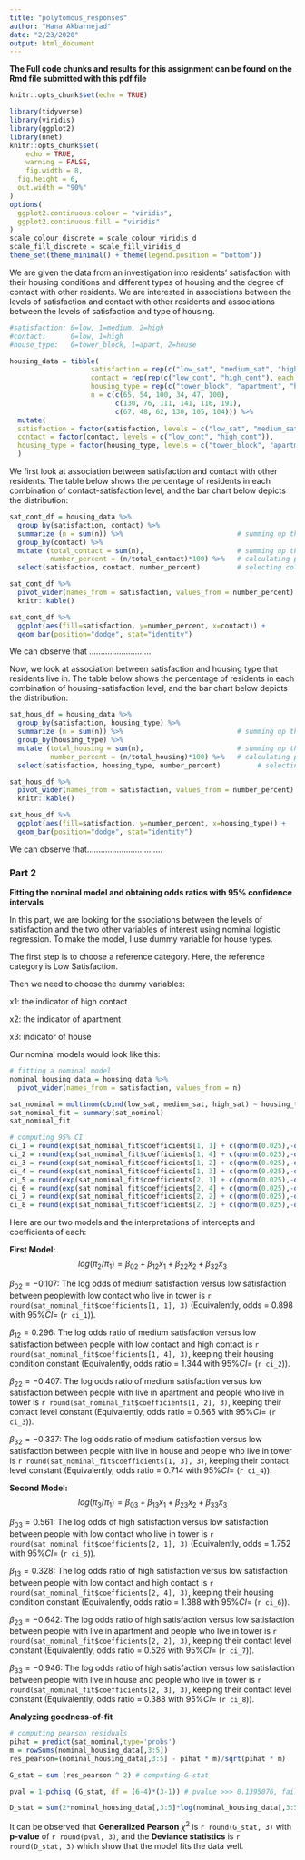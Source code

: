 ```yaml
---
title: "polytomous_responses"
author: "Hana Akbarnejad"
date: "2/23/2020"
output: html_document
---
```


**The Full code chunks and results for this assignment can be found on the Rmd file submitted with this pdf file**

```r
knitr::opts_chunk$set(echo = TRUE)

library(tidyverse)
library(viridis)
library(ggplot2)
library(nnet)
knitr::opts_chunk$set(
	echo = TRUE,
	warning = FALSE,
	fig.width = 8, 
  fig.height = 6,
  out.width = "90%"
)
options(
  ggplot2.continuous.colour = "viridis",
  ggplot2.continuous.fill = "viridis"
)
scale_colour_discrete = scale_colour_viridis_d
scale_fill_discrete = scale_fill_viridis_d
theme_set(theme_minimal() + theme(legend.position = "bottom"))
```

We are given the data from an investigation into residents' satisfaction with their housing conditions and different types of housing and the degree of contact with other residents. We are interested in associations between the levels of satisfaction and contact with other residents and associations between the levels of satisfaction and type of housing.

```r

#satisfaction: 0=low, 1=medium, 2=high
#contact:      0=low, 1=high
#house_type:   0=tower_block, 1=apart, 2=house

housing_data = tibble( 
                    satisfaction = rep(c("low_sat", "medium_sat", "high_sat"), 6),
                    contact = rep(rep(c("low_cont", "high_cont"), each = 3), 3),
                    housing_type = rep(c("tower_block", "apartment", "house"), each = 6),
                    n = c(c(65, 54, 100, 34, 47, 100), 
                          c(130, 76, 111, 141, 116, 191), 
                          c(67, 48, 62, 130, 105, 104))) %>% 
  mutate(
  satisfaction = factor(satisfaction, levels = c("low_sat", "medium_sat", "high_sat")),
  contact = factor(contact, levels = c("low_cont", "high_cont")), 
  housing_type = factor(housing_type, levels = c("tower_block", "apartment", "house"))
  )
```

We first look at association between satisfaction and contact with other residents. The table below shows the percentage of residents in each combination of contact-satisfaction level, and the bar chart below depicts the distribution:

```r

sat_cont_df = housing_data %>% 
  group_by(satisfaction, contact) %>% 
  summarize (n = sum(n)) %>%                            # summing up the number of people based on sat and cont
  group_by(contact) %>% 
  mutate (total_contact = sum(n),                       # summing up the totral number of people with high/low contact
          number_percent = (n/total_contact)*100) %>%   # calculating percentages
  select(satisfaction, contact, number_percent)         # selecting cols that I need
```

```r

sat_cont_df %>% 
  pivot_wider(names_from = satisfaction, values_from = number_percent) %>%
  knitr::kable()

sat_cont_df %>% 
  ggplot(aes(fill=satisfaction, y=number_percent, x=contact)) +
  geom_bar(position="dodge", stat="identity")
```

We can observe that ...........................

Now, we look at association between satisfaction and housing type that residents live in. The table below shows the percentage of residents in each combination of housing-satisfaction level, and the bar chart below depicts the distribution:

```r

sat_hous_df = housing_data %>% 
  group_by(satisfaction, housing_type) %>% 
  summarize (n = sum(n)) %>%                            # summing up the number of people based on sat and cont
  group_by(housing_type) %>% 
  mutate (total_housing = sum(n),                       # summing up the totral number of people with high/low contact
          number_percent = (n/total_housing)*100) %>%   # calculating percentages
  select(satisfaction, housing_type, number_percent)         # selecting cols that I need
```

```r

sat_hous_df %>% 
  pivot_wider(names_from = satisfaction, values_from = number_percent) %>%
  knitr::kable()

sat_hous_df %>% 
  ggplot(aes(fill=satisfaction, y=number_percent, x=housing_type)) +
  geom_bar(position="dodge", stat="identity")
```

We can observe that.................................

### Part 2

**Fitting the nominal model and obtaining odds ratios with 95% confidence intervals**

In this part, we are looking for the ssociations between the levels of satisfaction and the two other variables of interest using nominal logistic regression. To make the model, I use dummy variable for house types.

The first step is to choose a reference category. Here, the reference category is Low Satisfaction.

Then we need to choose the dummy variables:

x1: the indicator of high contact

x2: the indicator of apartment

x3: indicator of house

Our nominal models would look like this:

```r

# fitting a nominal model
nominal_housing_data = housing_data %>% 
  pivot_wider(names_from = satisfaction, values_from = n)

sat_nominal = multinom(cbind(low_sat, medium_sat, high_sat) ~ housing_type + contact, data = nominal_housing_data)
sat_nominal_fit = summary(sat_nominal)
sat_nominal_fit
```

```r

# computing 95% CI
ci_1 = round(exp(sat_nominal_fit$coefficients[1, 1] + c(qnorm(0.025),-qnorm(0.025))* sat_nominal_fit$standard.errors[1, 1]), 3)
ci_2 = round(exp(sat_nominal_fit$coefficients[1, 4] + c(qnorm(0.025),-qnorm(0.025))* sat_nominal_fit$standard.errors[1, 4]), 3)
ci_3 = round(exp(sat_nominal_fit$coefficients[1, 2] + c(qnorm(0.025),-qnorm(0.025))* sat_nominal_fit$standard.errors[1, 2]), 3)
ci_4 = round(exp(sat_nominal_fit$coefficients[1, 3] + c(qnorm(0.025),-qnorm(0.025))* sat_nominal_fit$standard.errors[1, 3]), 3)
ci_5 = round(exp(sat_nominal_fit$coefficients[2, 1] + c(qnorm(0.025),-qnorm(0.025))* sat_nominal_fit$standard.errors[2, 1]), 3)
ci_6 = round(exp(sat_nominal_fit$coefficients[2, 4] + c(qnorm(0.025),-qnorm(0.025))* sat_nominal_fit$standard.errors[2, 4]), 3)
ci_7 = round(exp(sat_nominal_fit$coefficients[2, 2] + c(qnorm(0.025),-qnorm(0.025))* sat_nominal_fit$standard.errors[2, 2]), 3)
ci_8 = round(exp(sat_nominal_fit$coefficients[2, 3] + c(qnorm(0.025),-qnorm(0.025))* sat_nominal_fit$standard.errors[2, 3]), 3)
```


Here are our two models and the interpretations of intercepts and coefficients of each:

**First Model:** 
$$log(\pi_2/\pi_1) = \beta_{02} + \beta_{12}x_1+\beta_{22}x_2+\beta_{32}x_3$$

$\beta_{02} = -0.107:$ The log odds of medium satisfaction versus low satisfaction between peoplewith low contact who live in tower is `r round(sat_nominal_fit$coefficients[1, 1], 3)` (Equivalently, odds = 0.898 with $95\% CI =$ (`r ci_1`)).

$\beta_{12} = 0.296:$ The log odds ratio of medium satisfaction versus low satisfaction between people with low contact and high contact is `r round(sat_nominal_fit$coefficients[1, 4], 3)`, keeping their housing condition constant (Equivalently, odds ratio = 1.344 with $95\% CI =$ (`r ci_2`)).

$\beta_{22} = -0.407:$ The log odds ratio of medium satisfaction versus low satisfaction between people with live in apartment and people who live in tower is `r round(sat_nominal_fit$coefficients[1, 2], 3)`, keeping their contact level constant (Equivalently, odds ratio = 0.665 with $95\% CI =$ (`r ci_3`)).

$\beta_{32} = -0.337:$ The log odds ratio of medium satisfaction versus low satisfaction between people with live in house and people who live in tower is `r round(sat_nominal_fit$coefficients[1, 3], 3)`, keeping their contact level constant (Equivalently, odds ratio = 0.714 with $95\% CI =$ (`r ci_4`)).

**Second Model:** 
$$log(\pi_3/\pi_1) = \beta_{03} + \beta_{13}x_1+\beta_{23}x_2+\beta_{33}x_3$$

$\beta_{03} = 0.561:$ The log odds of high satisfaction versus low satisfaction between people with low contact who live in tower is `r round(sat_nominal_fit$coefficients[2, 1], 3)` (Equivalently, odds = 1.752 with $95\% CI =$ (`r ci_5`)).

$\beta_{13} = 0.328:$ The log odds ratio of high satisfaction versus low satisfaction between people with low contact and high contact is `r round(sat_nominal_fit$coefficients[2, 4], 3)`, keeping their housing condition constant (Equivalently, odds ratio = 1.388 with $95\% CI =$ (`r ci_6`)).

$\beta_{23} = -0.642:$ The log odds ratio of high satisfaction versus low satisfaction between people with live in apartment and people who live in tower is `r round(sat_nominal_fit$coefficients[2, 2], 3)`, keeping their contact level constant (Equivalently, odds ratio = 0.526 with $95\% CI =$ (`r ci_7`)).

$\beta_{33} = -0.946:$ The log odds ratio of high satisfaction versus low satisfaction between people with live in house and people who live in tower is `r round(sat_nominal_fit$coefficients[2, 3], 3)`, keeping their contact level constant (Equivalently, odds ratio = 0.388 with $95\% CI =$ (`r ci_8`)).

**Analyzing goodness-of-fit**

```r

# computing pearson residuals
pihat = predict(sat_nominal,type='probs') 
m = rowSums(nominal_housing_data[,3:5])
res_pearson=(nominal_housing_data[,3:5] - pihat * m)/sqrt(pihat * m)

G_stat = sum (res_pearson ^ 2) # computing G-stat

pval = 1-pchisq (G_stat, df = (6-4)*(3-1)) # pvalue >>> 0.1395076, fail to reject null >> fit is good

D_stat = sum(2*nominal_housing_data[,3:5]*log(nominal_housing_data[,3:5]/(m*pihat))) # deviance
```

It can be observed that **Generalized Pearson** $\chi^2$ is `r round(G_stat, 3)` with **p-value** of `r round(pval, 3)`, and the **Deviance statistics** is `r round(D_stat, 3)` which show that the model fits the data well. 